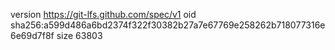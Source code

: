 version https://git-lfs.github.com/spec/v1
oid sha256:a599d486a6bd2374f322f30382b27a7e67769e258262b718077316e6e69d7f8f
size 63803

